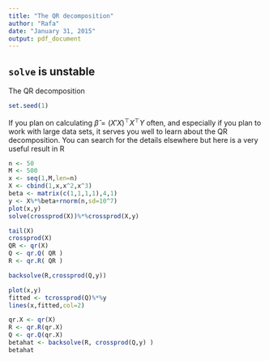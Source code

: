 ```yaml
---
title: "The QR decomposition"
author: "Rafa"
date: "January 31, 2015"
output: pdf_document
---
```


## `solve` is unstable

The QR decomposition


```r
set.seed(1)
```

If you plan on calculating $\hat{\beta}=(X'X)^\top X^\top Y$ often, and especially if you plan to work with large data sets, it serves you well to learn about the QR decomposition. You can search for the details elsewhere but here is a very useful result in R


```r
n <- 50
M <- 500
x <- seq(1,M,len=n)
X <- cbind(1,x,x^2,x^3)
beta <- matrix(c(1,1,1,1),4,1)
y <- X%*%beta+rnorm(n,sd=10^7)
plot(x,y)
solve(crossprod(X))%*%crossprod(X,y)

tail(X)
crossprod(X)
QR <- qr(X)
Q <- qr.Q( QR )
R <- qr.R( QR )

backsolve(R,crossprod(Q,y))

plot(x,y)
fitted <- tcrossprod(Q)%*%y
lines(x,fitted,col=2)

```


```r
qr.X <- qr(X)
R <- qr.R(qr.X)
Q <- qr.Q(qr.X)
betahat <- backsolve(R, crossprod(Q,y) )
betahat
```
















